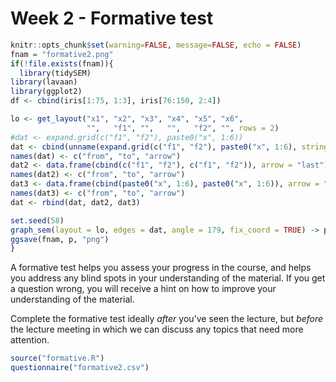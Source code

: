 # Week 2 - Formative test

```{r include=FALSE}
knitr::opts_chunk$set(warning=FALSE, message=FALSE, echo = FALSE)
fnam = "formative2.png"
if(!file.exists(fnam)){
  library(tidySEM)
library(lavaan)
library(ggplot2)
df <- cbind(iris[1:75, 1:3], iris[76:150, 2:4])

lo <- get_layout("x1", "x2", "x3", "x4", "x5", "x6",
                 "",   "f1", "",   "",   "f2", "", rows = 2)
#dat <- expand.grid(c("f1", "f2"), paste0("x", 1:6))
dat <- cbind(unname(expand.grid(c("f1", "f2"), paste0("x", 1:6), stringsAsFactors = FALSE)), arrow = "last")
names(dat) <- c("from", "to", "arrow")
dat2 <- data.frame(cbind(c("f1", "f2"), c("f1", "f2")), arrow = "last")
names(dat2) <- c("from", "to", "arrow")
dat3 <- data.frame(cbind(paste0("x", 1:6), paste0("x", 1:6)), arrow = "both")
names(dat3) <- c("from", "to", "arrow")
dat <- rbind(dat, dat2, dat3)

set.seed(58)
graph_sem(layout = lo, edges = dat, angle = 179, fix_coord = TRUE) -> p
ggsave(fnam, p, "png")
}
```

A formative test helps you assess your progress in the course, and helps you address any blind spots in your understanding of the material.
If you get a question wrong, you will receive a hint on how to improve your understanding of the material.

Complete the formative test ideally *after* you've seen the lecture, but *before* the lecture meeting in which we can discuss any topics that need more attention.

```{r results = "asis", echo = FALSE}
source("formative.R")
questionnaire("formative2.csv")
```

